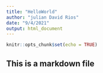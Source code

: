 ---
title: "HelloWorld"
author: "julian David Rios"
date: "9/4/2021"
output: html_document
---



```{r setup, include=FALSE}
knitr::opts_chunk$set(echo = TRUE)
```

## This is a markdown file





